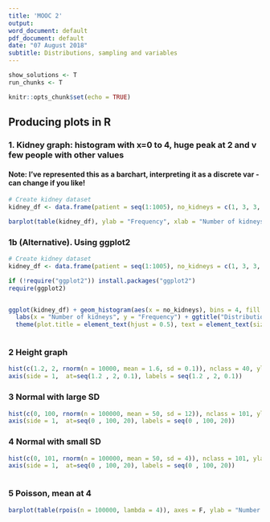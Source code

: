 ```yaml
---
title: 'MOOC 2'
output:
word_document: default
pdf_document: default
date: "07 August 2018"
subtitle: Distributions, sampling and variables
---
```

```r
show_solutions <- T
run_chunks <- T
```

```r
knitr::opts_chunk$set(echo = TRUE)
```


## Producing plots in R

### 1. Kidney graph: histogram with x=0 to 4, huge peak at 2 and v few people with other values

#### Note: I've represented this as a barchart, interpreting it as a discrete var - can change if you like!

```r

# Create kidney dataset
kidney_df <- data.frame(patient = seq(1:1005), no_kidneys = c(1, 3, 3, 3, 4, rep(2, 1000)))

barplot(table(kidney_df), ylab = "Frequency", xlab = "Number of kidneys", main = "Distribution of number of kidneys at birth")

```


### 1b (Alternative). Using ggplot2

```r

# Create kidney dataset
kidney_df <- data.frame(patient = seq(1:1005), no_kidneys = c(1, 3, 3, 3, 4, rep(2, 1000)))

if (!require("ggplot2")) install.packages("ggplot2")
require(ggplot2)


ggplot(kidney_df) + geom_histogram(aes(x = no_kidneys), bins = 4, fill = "darkred") + theme_bw() +
  labs(x = "Number of kidneys", y = "Frequency") + ggtitle("Distribution of number of kidneys at birth") + 
  theme(plot.title = element_text(hjust = 0.5), text = element_text(size = 16))



```


### 2 Height graph

```r


hist(c(1.2, 2, rnorm(n = 10000, mean = 1.6, sd = 0.1)), nclass = 40, ylab = "", xlab = "Height in cm", main = "Distribution of adult height in cm", axes = F)
axis(side = 1,  at=seq(1.2 , 2, 0.1), labels = seq(1.2 , 2, 0.1))

```


### 3 Normal with large SD



```r

hist(c(0, 100, rnorm(n = 100000, mean = 50, sd = 12)), nclass = 101, ylab = "Frequency", xlab = "", main = "", axes = F)
axis(side = 1,  at=seq(0 , 100, 20), labels = seq(0 , 100, 20))


```



### 4 Normal with small SD



```r

hist(c(0, 101, rnorm(n = 100000, mean = 50, sd = 4)), nclass = 101, ylab = "Frequency", xlab = "", main = "", axes = F)
axis(side = 1,  at=seq(0 , 100, 20), labels = seq(0 , 100, 20))



```

### 5 Poisson, mean at 4



```r

barplot(table(rpois(n = 100000, lambda = 4)), axes = F, ylab = "Number of patients in an hour")


```

